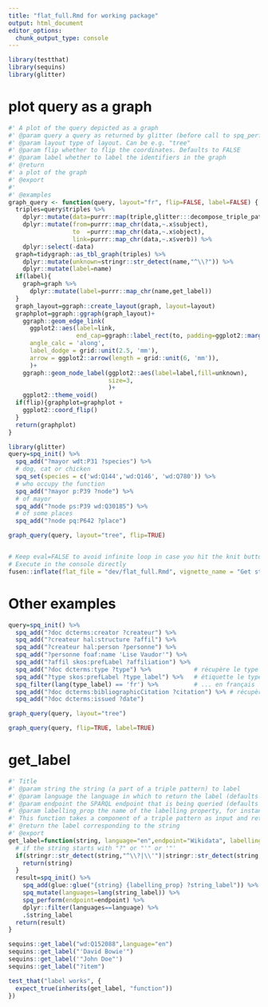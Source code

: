 ```yaml
---
title: "flat_full.Rmd for working package"
output: html_document
editor_options: 
  chunk_output_type: console
---
```


<!-- Run this 'development' chunk -->
<!-- Store every call to library() that you need to explore your functions -->

```r
library(testthat)
library(sequins)
library(glitter)
```

# plot query as a graph

```r
#' A plot of the query depicted as a graph
#' @param query a query as returned by glitter (before call to spq_perform)
#' @param layout type of layout. Can be e.g. "tree"
#' @param flip whether to flip the coordinates. Defaults to FALSE 
#' @param label whether to label the identifiers in the graph
#' @return
#' a plot of the graph
#' @export
#'
#' @examples
graph_query <- function(query, layout="fr", flip=FALSE, label=FALSE) {
  triples=query$triples %>% 
    dplyr::mutate(data=purrr::map(triple,glitter:::decompose_triple_pattern)) %>%  
    dplyr::mutate(from=purrr::map_chr(data,~.x$subject),
                  to  =purrr::map_chr(data,~.x$object),
                  link=purrr::map_chr(data,~.x$verb)) %>% 
    dplyr::select(-data)
  graph=tidygraph::as_tbl_graph(triples) %>% 
    dplyr::mutate(unknown=stringr::str_detect(name,"^\\?")) %>% 
    dplyr::mutate(label=name)
  if(label){
    graph=graph %>% 
      dplyr::mutate(label=purrr::map_chr(name,get_label))
  }
  graph_layout=ggraph::create_layout(graph, layout=layout)
  graphplot=ggraph::ggraph(graph_layout)+
    ggraph::geom_edge_link(
      ggplot2::aes(label=link,
                   end_cap=ggraph::label_rect(to, padding=ggplot2::margin(3,3,3,3,"mm"))),
      angle_calc = 'along',
      label_dodge = grid::unit(2.5, 'mm'),
      arrow = ggplot2::arrow(length = grid::unit(6, 'mm')),
      )+
    ggraph::geom_node_label(ggplot2::aes(label=label,fill=unknown),
                            size=3,
                            )+
    ggplot2::theme_void()
  if(flip){graphplot=graphplot +
    ggplot2::coord_flip()
  }
  return(graphplot)
}
```



```r
library(glitter)
query=spq_init() %>%
  spq_add("?mayor wdt:P31 ?species") %>%
  # dog, cat or chicken
  spq_set(species = c('wd:Q144','wd:Q146', 'wd:Q780')) %>%
  # who occupy the function
  spq_add("?mayor p:P39 ?node") %>%
  # of mayor
  spq_add("?node ps:P39 wd:Q30185") %>%
  # of some places
  spq_add("?node pq:P642 ?place") 

graph_query(query, layout="tree", flip=TRUE)

```

```r

```



```r
# Keep eval=FALSE to avoid infinite loop in case you hit the knit button
# Execute in the console directly
fusen::inflate(flat_file = "dev/flat_full.Rmd", vignette_name = "Get started")
```

# Other examples



```r
query=spq_init() %>%
  spq_add("?doc dcterms:creator ?createur") %>%        
  spq_add("?createur hal:structure ?affil") %>%        
  spq_add("?createur hal:person ?personne") %>%        
  spq_add("?personne foaf:name 'Lise Vaudor'") %>%
  spq_add("?affil skos:prefLabel ?affiliation") %>%    
  spq_add("?doc dcterms:type ?type") %>%            # récupère le type de document
  spq_add("?type skos:prefLabel ?type_label") %>%   # étiquette le type de document      
  spq_filter(lang(type_label) == 'fr') %>%          # ... en français
  spq_add("?doc dcterms:bibliographicCitation ?citation") %>% # récupère la citation
  spq_add("?doc dcterms:issued ?date") 

graph_query(query, layout="tree")

graph_query(query, flip=TRUE, label=TRUE)


```

# get_label
    
```r
#' Title
#' @param string the string (a part of a triple pattern) to label
#' @param language the language in which to return the label (defaults to "en")
#' @param endpoint the SPARQL endpoint that is being queried (defaults to "Wikidata")
#' @param labelling_prop the name of the labelling property, for instance "skos:prefLabel". Defaults to "rdfs:label"
#' This function takes a component of a triple pattern as input and returns (if it exists) a corresponding human-readable label.
#' @return the label corresponding to the string
#' @export
get_label=function(string, language="en",endpoint="Wikidata", labelling_prop="rdfs:label"){
  # if the string starts with "?" or "'" or '"'
  if(stringr::str_detect(string,"^\\?|\\'")|stringr::str_detect(string,'^\\"')){
    return(string)
  }
  result=spq_init() %>% 
    spq_add(glue::glue("{string} {labelling_prop} ?string_label")) %>% 
    spq_mutate(languages=lang(string_label)) %>% 
    spq_perform(endpoint=endpoint) %>% 
    dplyr::filter(languages==language) %>% 
    .$string_label
  return(result)
}

```
  
```r
sequins::get_label("wd:Q152088",language="en")
sequins::get_label("'David Bowie'")
sequins::get_label('"John Doe"')
sequins::get_label("?item")
```
  
```r
test_that("label works", {
  expect_true(inherits(get_label, "function")) 
})
```
  


